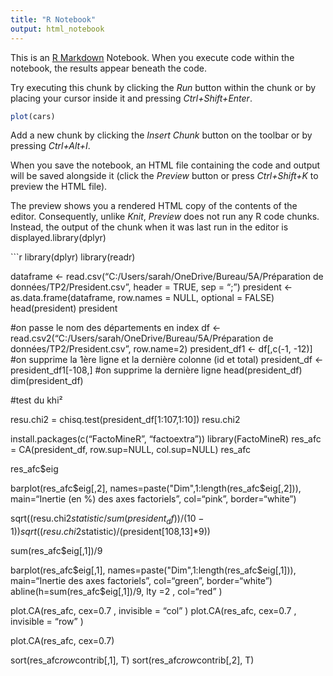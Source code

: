 ---
title: "R Notebook"
output: html_notebook
---

This is an [R Markdown](http://rmarkdown.rstudio.com) Notebook. When you execute code within the notebook, the results appear beneath the code. 

Try executing this chunk by clicking the *Run* button within the chunk or by placing your cursor inside it and pressing *Ctrl+Shift+Enter*. 

```{r}
plot(cars)
```

Add a new chunk by clicking the *Insert Chunk* button on the toolbar or by pressing *Ctrl+Alt+I*.

When you save the notebook, an HTML file containing the code and output will be saved alongside it (click the *Preview* button or press *Ctrl+Shift+K* to preview the HTML file).

The preview shows you a rendered HTML copy of the contents of the editor. Consequently, unlike *Knit*, *Preview* does not run any R code chunks. Instead, the output of the chunk when it was last run in the editor is displayed.library(dplyr)

```{r}
library(dplyr)
library(readr)

dataframe <- read.csv("C:/Users/sarah/OneDrive/Bureau/5A/Préparation de données/TP2/President.csv", header = TRUE, sep = ";")
president <- as.data.frame(dataframe, row.names = NULL, optional = FALSE)
head(president)
president

#on passe le nom des départements en index
df <- read.csv2("C:/Users/sarah/OneDrive/Bureau/5A/Préparation de données/TP2/President.csv", row.name=2)
president_df1 <- df[,c(-1, -12)] #on supprime la 1ère ligne et la dernière colonne (id et total)
president_df <- president_df1[-108,] #on supprime la dernière ligne
head(president_df)
dim(president_df)


#test du khi²

resu.chi2 = chisq.test(president_df[1:107,1:10])
resu.chi2

install.packages(c("FactoMineR", "factoextra"))
library(FactoMineR)
res_afc = CA(president_df, row.sup=NULL, col.sup=NULL)
res_afc

res_afc$eig

barplot(res_afc$eig[,2], names=paste("Dim",1:length(res_afc$eig[,2])),
main="Inertie (en %) des axes factoriels", col="pink", border="white")

sqrt((resu.chi2$statistic/sum(president_df))/(10-1))
sqrt((resu.chi2$statistic)/(president[108,13]*9))

sum(res_afc$eig[,1])/9

barplot(res_afc$eig[,1], names=paste("Dim",1:length(res_afc$eig[,1])),
main="Inertie des axes factoriels", col="green", border="white")
abline(h=sum(res_afc$eig[,1])/9, lty =2 , col="red" )

plot.CA(res_afc, cex=0.7 , invisible = "col" )
plot.CA(res_afc, cex=0.7 , invisible = "row" )

plot.CA(res_afc, cex=0.7)

sort(res_afc$row$contrib[,1], T)
sort(res_afc$row$contrib[,2], T)


